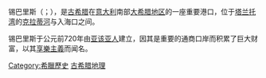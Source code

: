 {{unreferenced|time=2013-10-13T09:47:55+00:00}}
{{Infobox ancient site
  |name = 锡巴里斯
  |native_name = Σύβαρις<br />Sibari
  |alternate_name = 
  |image = Sibari-scavi-teatro.jpg
  |alt = 
  |caption = 锡巴里斯古代剧院的废墟
  |map_type = Italy
  |map_alt = 
  |coordinates = {{coord|39|43|0|N|16|29|38|E|display=inline,title}}
  |location = [[意大利|意大利]][[卡拉布里亚大区|卡拉布里亚大区]][[科森扎省|科森扎省]]{{link-en|锡巴里|Sibari}}
  |region = [[大希腊|大希腊]]
  |type = 定居点
  |part_of = 
  |length = 
  |width = 
  |area = 约{{convert|500|ha|abbr=on}}
  |height = 
  |builder = [[亚该亚人|亚该亚人]]与{{link-en|特洛艾森|Troezen}}殖民者
  |material = 
  |built = 前720年
  |abandoned = 前445年
  |epochs = 希腊[[古風時期|古風時期]]至[[古典希臘時期|古典時期]]
  |cultures = 
  |dependency_of = 
  |occupants = 
  |event = 
  |excavations = 1960s
  |archaeologists = 
  |condition = 
  |ownership = 
  |management = Soprintendenza per i Beni Archeologici della Calabria
  |public_access = 
  |website = [https://web.archive.org/web/20140226183334/http://www.archeocalabria.beniculturali.it/archeovirtualtour/calabriaweb/sibari1.htm ArcheoCalabriaVirtual] {{it icon}}
  |notes = 
}}
锡巴里斯（{{lang-el|Σύβαρις}}；{{lang-it|Sibari}}），是[[古希腊|古希腊]]在[[意大利|意大利]]南部[[大希腊|大希腊地区]]的一座重要港口，位于[[塔兰托湾|塔兰托湾]]的[[克拉蒂河|克拉蒂河]]与{{link-en|科溪勒河|Coscile}}入海口之间。

锡巴里斯于公元前720年由[[亚该亚人|亚该亚人]]建立，因其是重要的通商口岸而积累了巨大财富，以其[[享樂主義|享樂主義]]而闻名。

{{Authority control}}
[[Category:希臘歷史|Category:希臘歷史]]
[[Category:古希腊地理|]]